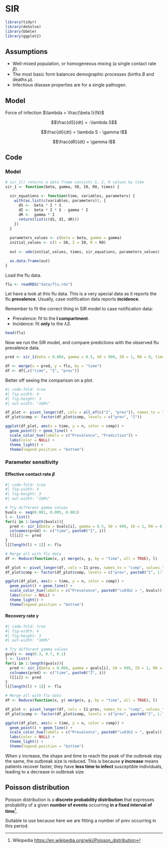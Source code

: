 # SIR

```r
library(tidyr)
library(deSolve)
library(bbmle)
library(ggplot2)
```

## Assumptions

-   Well-mixed population, or homogeneous mixing (a single contact rate $\beta$).
-   The most basic form balances demographic processes (births $B$ and deaths $\mu$).
-   Infectious disease properties are for a single pathogen.

## Model

Force of infection $\lambda = \frac{\beta I}{N}$

$$\frac{dS}{dt} = -\lambda S$$

$$\frac{dI}{dt} = \lambda S - \gamma I$$

$$\frac{dR}{dt} = \gamma I$$

## Code

### Model

```r
# sir_1() returns a data frame consists S, I, R values by time
sir_1 <- function(beta, gamma, S0, I0, R0, times) {
  
  sir_equations <- function(time, variables, parameters) {
    with(as.list(c(variables, parameters)), {
      dS <- -beta * I * S
      dI <-  beta * I * S - gamma * I
      dR <-  gamma * I
      return(list(c(dS, dI, dR)))
    })
  }
  
  parameters_values <- c(beta = beta, gamma = gamma)
  initial_values <- c(S = S0, I = I0, R = R0)
  
  out <- ode(initial_values, times, sir_equations, parameters_values)

  as.data.frame(out)
}
```

Load the flu data.

```r
flu <- readRDS("data/flu.rds")
```

Let have a look at this flu data. This is a very special data as it reports the flu **prevalence**. Usually, case notification data reports **incidence**.

::: {.callout-important}
Remember to fit the correct thing in SIR model to case notification data:

- Prevalence: fit to the **I compartment**.
- Incidence: fit **only** to the $\lambda S$.
:::

```r
head(flu)
```

Now we run the SIR model, and compare predictions with the observed flu prevalence data.

```r
pred <- sir_1(beta = 0.004, gamma = 0.5, S0 = 999, I0 = 1, R0 = 0, times = flu$time)

df <- merge(x = pred, y = flu, by = "time")
df <- df[,c("time", "I", "prev")]
```

Better off seeing the comparison on a plot.

```r
#| code-fold: true
#| fig-width: 4
#| fig-height: 3
#| out-width: "100%"

df_plot <- pivot_longer(df, cols = all_of(c("I", "prev")), names_to = "comp", values_to = "n")
df_plot$comp <- factor(df_plot$comp, levels = c("prev", "I"))

ggplot(df_plot, aes(x = time, y = n, color = comp)) +
  geom_point() + geom_line() +
  scale_color_hue(labels = c("Prevalence", "Prediction")) +
  labs(color = NULL) +
  theme_light() +
  theme(legend.position = "bottom")
```

### Parameter sensitivity

#### Effective contact rate $\beta$

```r
#| code-fold: true
#| fig-width: 4
#| fig-height: 3
#| out-width: "100%"

# Try different gamma values
bvals <- seq(0.001, 0.005, 0.001)
l <- list()
for(i in 1:length(bvals)){
  pred <- sir_1(beta = bvals[i], gamma = 0.5, S0 = 999, I0 = 1, R0 = 0, times = flu$time)[,c("time", "I")]
  colnames(pred) <- c("time", paste0("I", i))
  l[[i]] <- pred
}
l[[length(l) + 1]] <- flu

# Merge all with flu data
df <- Reduce(function(x, y) merge(x, y, by = "time", all = TRUE), l)

df_plot <- pivot_longer(df, cols = I1:prev, names_to = "comp", values_to = "n")
df_plot$comp <- factor(df_plot$comp, levels = c("prev", paste0("I", 1:length(bvals))))

ggplot(df_plot, aes(x = time, y = n, color = comp)) +
  geom_point() + geom_line() +
  scale_color_hue(labels = c("Prevalence", paste0("\u03b2 = ", bvals))) +
  labs(color = NULL) +
  theme_light() +
  theme(legend.position = "bottom")
```

#### Recovery rate $\gamma$

```r
#| code-fold: true
#| fig-width: 4
#| fig-height: 3
#| out-width: "100%"

# Try different gamma values
gvals <- seq(0.3, 0.7, 0.1)
l <- list()
for(i in 1:length(gvals)){
  pred <- sir_1(beta = 0.004, gamma = gvals[i], S0 = 999, I0 = 1, R0 = 0, times = flu$time)[,c("time", "I")]
  colnames(pred) <- c("time", paste0("I", i))
  l[[i]] <- pred
}
l[[length(l) + 1]] <- flu

# Merge all with flu data
df <- Reduce(function(x, y) merge(x, y, by = "time", all = TRUE), l)

df_plot <- pivot_longer(df, cols = I1:prev, names_to = "comp", values_to = "n")
df_plot$comp <- factor(df_plot$comp, levels = c("prev", paste0("I", 1:length(gvals))))

ggplot(df_plot, aes(x = time, y = n, color = comp)) +
  geom_point() + geom_line() +
  scale_color_hue(labels = c("Prevalence", paste0("\u03b3 = ", gvals))) +
  labs(color = NULL) +
  theme_light() +
  theme(legend.position = "bottom")
```

When $\gamma$ increase, the shape and time to reach the peak of the outbreak stay the same, the outbreak size is reduced. This is because **$\gamma$ increase** means patients recover faster, they have **less time to infect** susceptible individuals, leading to a decrease in outbreak size.

## Poisson distribution

Poisson distribution is a **discrete probability distribution** that expresses probability of a given **number of events** occurring **in a fixed interval of time**[^1].

[^1]: Wikipedia <https://en.wikipedia.org/wiki/Poisson_distribution>

Suitable to use because here we are fitting a number of prev occurring in this period.

